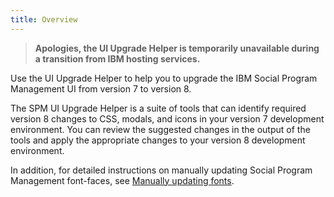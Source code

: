 ```yaml
---
title: Overview
---
```


> **Apologies, the UI Upgrade Helper is temporarily unavailable during a transition from IBM hosting services.**

Use the UI Upgrade Helper to help you to upgrade the IBM Social Program Management UI from version 7 to version 8.

The SPM UI Upgrade Helper is a suite of tools that can identify required version 8 changes to CSS, modals, and icons in your version 7 development environment. You can review the suggested changes in the output of the tools and apply the appropriate changes to your version 8 development environment.

In addition, for detailed instructions on manually updating Social Program Management font-faces, see [Manually updating fonts](customer/customer_font_replacement).
